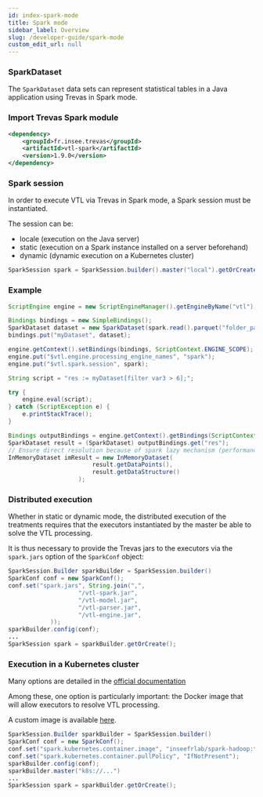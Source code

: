 ```yaml
---
id: index-spark-mode
title: Spark mode
sidebar_label: Overview
slug: /developer-guide/spark-mode
custom_edit_url: null
---
```


### SparkDataset

The `SparkDataset` data sets can represent statistical tables in a Java application using Trevas in Spark mode.

### Import Trevas Spark module

```xml
<dependency>
    <groupId>fr.insee.trevas</groupId>
    <artifactId>vtl-spark</artifactId>
    <version>1.9.0</version>
</dependency>
```

### Spark session

In order to execute VTL via Trevas in Spark mode, a Spark session must be instantiated.

The session can be:

- locale (execution on the Java server)
- static (execution on a Spark instance installed on a server beforehand)
- dynamic (dynamic execution on a Kubernetes cluster)

```java
SparkSession spark = SparkSession.builder().master("local").getOrCreate();
```

### Example

```java
ScriptEngine engine = new ScriptEngineManager().getEngineByName("vtl");

Bindings bindings = new SimpleBindings();
SparkDataset dataset = new SparkDataset(spark.read().parquet("folder_path"));
bindings.put("myDataset", dataset);

engine.getContext().setBindings(bindings, ScriptContext.ENGINE_SCOPE);
engine.put("$vtl.engine.processing_engine_names", "spark");
engine.put("$vtl.spark.session", spark);

String script = "res := myDataset[filter var3 > 6];";

try {
    engine.eval(script);
} catch (ScriptException e) {
    e.printStackTrace();
}

Bindings outputBindings = engine.getContext().getBindings(ScriptContext.ENGINE_SCOPE);
SparkDataset result = (SparkDataset) outputBindings.get("res");
// Ensure direct resolution because of spark lazy mechanism (performance warning!)
InMemoryDataset imResult = new InMemoryDataset(
                        result.getDataPoints(),
                        result.getDataStructure()
                    );
```

### Distributed execution

Whether in static or dynamic mode, the distributed execution of the treatments requires that the executors instantiated by the master be able to solve the VTL processing.

It is thus necessary to provide the Trevas jars to the executors via the `spark.jars` option of the `SparkConf` object:

```java
SparkSession.Builder sparkBuilder = SparkSession.builder()
SparkConf conf = new SparkConf();
conf.set("spark.jars", String.join(",",
                    "/vtl-spark.jar",
                    "/vtl-model.jar",
                    "/vtl-parser.jar",
                    "/vtl-engine.jar",
            ));
sparkBuilder.config(conf);
...
SparkSession spark = sparkBuilder.getOrCreate();
```

### Execution in a Kubernetes cluster

Many options are detailed in the [official documentation](https://spark.apache.org/docs/latest/running-on-kubernetes.html#docker-images)

Among these, one option is particularly important: the Docker image that will allow executors to resolve VTL processing.

A custom image is available [here](https://github.com/InseeFrLab/Trevas-Spark-Hadoop).

```java
SparkSession.Builder sparkBuilder = SparkSession.builder()
SparkConf conf = new SparkConf();
conf.set("spark.kubernetes.container.image", "inseefrlab/spark-hadoop:trevas-0.4.7-spark-3.2.1-hadoop-3.3.1-postgresql-42.3.3-postgis-2021.1.0");
conf.set("spark.kubernetes.container.pullPolicy", "IfNotPresent");
sparkBuilder.config(conf);
sparkBuilder.master("k8s://...")
...
SparkSession spark = sparkBuilder.getOrCreate();
```
